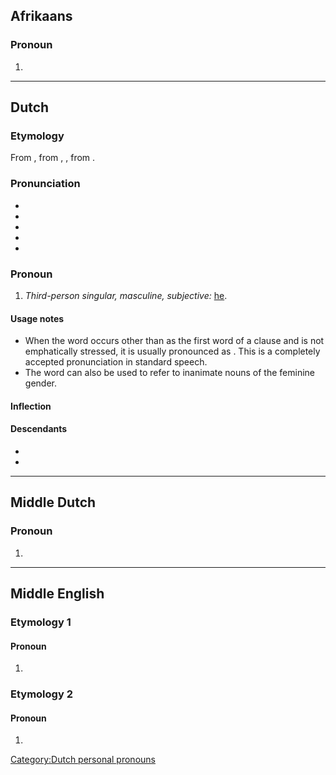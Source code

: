 ==Afrikaans==

===Pronoun===
{{head|af|pronoun}}

# {{obsolete spelling of|af|hy}}

----

==Dutch==

===Etymology===
From {{inh|nl|dum|hi}}, from {{inh|nl|odt|hie}}, {{m|odt|hē}}, from {{inh|nl|gem-pro|*hiz}}.

===Pronunciation===
* {{IPA|nl|/ɦɛi̯/}}
* {{audio|nl|Nl-hij.ogg|audio}}
* {{hyphenation|nl|hij}}
* {{rhymes|nl|ɛi̯}}
* {{homophones|nl|hei}}

===Pronoun===
{{head|nl|pronoun}}

# ''Third-person singular, masculine, subjective:'' [[he]].
#: {{ux|nl|'''Hij''' loopt.|'''He''' walks.|inline=1}}
#: {{ux|nl|De tafel is duur omdat '''hij''' van glas is gemaakt.|The table is expensive because '''it''' is made of glass.}}

====Usage notes====
* When the word occurs other than as the first word of a clause and is not emphatically stressed, it is usually pronounced as {{IPAchar|/i/}}. This is a completely accepted pronunciation in standard speech.
* The word can also be used to refer to inanimate nouns of the feminine gender.

====Inflection====
{{nl-decl-personal pronouns}}

====Descendants====
* {{desc|af|hy}}
* {{desc|jvd|[[hij]], [[gij]]}}

[[Category:Dutch personal pronouns]]

----

==Middle Dutch==

===Pronoun===
{{head|dum|pronoun form}}

# {{alternative spelling of|dum|hi}}

----

==Middle English==

===Etymology 1===

====Pronoun====
{{head|enm|pronoun}}

# {{alt form|enm|I|t=I|id=I}}

===Etymology 2===

====Pronoun====
{{head|enm|pronoun}}

# {{alt form|enm|he|t=they|id=they}}